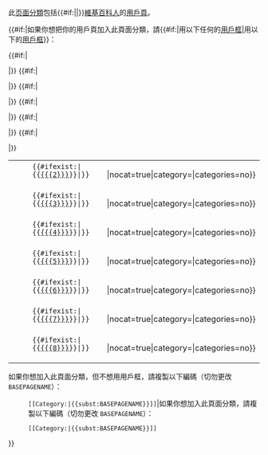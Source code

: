 此[[Help:页面分類|页面分類]]包括{{#if:{{{1|}}}|{{{1}}}|}}[[Wikipedia:維基百科人|維基百科人]]的[[Wikipedia:用戶頁|用戶頁]]。

{{#if:{{{2|}}}|如果你想把你的用戶頁加入此頁面分類，請{{#if:{{{3|}}}|用以下任何的[[Wikipedia:用戶框|用戶框]]|用以下的[[Wikipedia:用戶框|用戶框]]}}：

<table style="background-color:transparent">
<tr><td>
:<code>{{#ifexist:{{{2}}}|{{[[{{{2}}}]]}}|{{tl|{{{2}}}}}}}</code></td><td>{{{{{2}}}|nocat=true|category=|categories=no}}
</td></tr>
{{#if:{{{3|}}}|<tr><td>
:<code>{{#ifexist:{{{3}}}|{{[[{{{3}}}]]}}|{{tl|{{{3}}}}}}}</code></td><td>{{{{{3}}}|nocat=true|category=|categories=no}}
</td></tr>|}}
{{#if:{{{4|}}}|<tr><td>
:<code>{{#ifexist:{{{4}}}|{{[[{{{4}}}]]}}|{{tl|{{{4}}}}}}}</code></td><td>{{{{{4}}}|nocat=true|category=|categories=no}}
</td></tr>|}}
{{#if:{{{5|}}}|<tr><td>
:<code>{{#ifexist:{{{5}}}|{{[[{{{5}}}]]}}|{{tl|{{{5}}}}}}}</code></td><td>{{{{{5}}}|nocat=true|category=|categories=no}}
</td></tr>|}}
{{#if:{{{6|}}}|<tr><td>
:<code>{{#ifexist:{{{6}}}|{{[[{{{6}}}]]}}|{{tl|{{{6}}}}}}}</code></td><td>{{{{{6}}}|nocat=true|category=|categories=no}}
</td></tr>|}}
{{#if:{{{7|}}}|<tr><td>
:<code>{{#ifexist:{{{7}}}|{{[[{{{7}}}]]}}|{{tl|{{{7}}}}}}}</code></td><td>{{{{{7}}}|nocat=true|category=|categories=no}}
</td></tr>|}}
{{#if:{{{8|}}}|<tr><td>
:<code>{{#ifexist:{{{8}}}|{{[[{{{8}}}]]}}|{{tl|{{{8}}}}}}}</code></td><td>{{{{{8}}}|nocat=true|category=|categories=no}}
</td></tr>|}}
</table>

如果你想加入此頁面分類，但不想用用戶框，請複製以下編碼（切勿更改<code>BASEPAGENAME</code>）：

: <code><nowiki>[[Category:</nowiki>{{PAGENAME}}<nowiki>|{{subst:BASEPAGENAME}}]]</nowiki></code>|如果你想加入此頁面分類，請複製以下編碼（切勿更改 <code>BASEPAGENAME</code>）：

: <code><nowiki>[[Category:</nowiki>{{PAGENAME}}<nowiki>|{{subst:BASEPAGENAME}}]]</nowiki></code>
}}<noinclude>
{{Documentation}}
</noinclude>